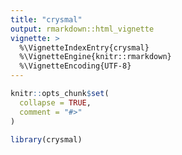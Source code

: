 ```yaml
---
title: "crysmal"
output: rmarkdown::html_vignette
vignette: >
  %\VignetteIndexEntry{crysmal}
  %\VignetteEngine{knitr::rmarkdown}
  %\VignetteEncoding{UTF-8}
---
```


```r
knitr::opts_chunk$set(
  collapse = TRUE,
  comment = "#>"
)
```

```r
library(crysmal)
```
